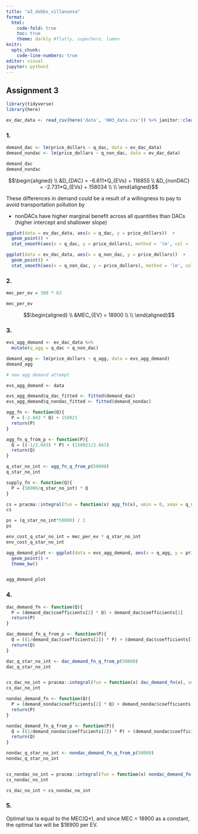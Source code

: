 ```yaml
---
title: "a3_dobbs_villanueva"
format: 
  html:
    code-fold: true
    toc: true
    theme: darkly #flatly, superhero, lumen
knitr:
  opts_chunk: 
    code-line-numbers: true
editor: visual
jupyter: python3
---
```


## Assignment 3

```r

library(tidyverse)
library(here)

```

```r
ev_dac_data <- read_csv(here('data', 'HW3_data.csv')) %>% janitor::clean_names()
```

### 1.

```r

demand_dac <- lm(price_dollars ~ q_dac, data = ev_dac_data)
demand_nondac <- lm(price_dollars ~ q_non_dac, data = ev_dac_data)

demand_dac
demand_nondac
```

$$\begin{aligned}
\\
&D_{DAC} = -6.611*Q_{EVs} + 116855 \\
&D_{nonDAC} = -2.731*Q_{EVs} + 158034 \\
\\
\end{aligned}$$

These differences in demand could be a result of a willingness to pay to avoid transportation pollution by

-   nonDACs have higher marginal benefit across all quantities than DACs (higher intercept and shallower slope)

```r
ggplot(data = ev_dac_data, aes(x = q_dac, y = price_dollars))  +
  geom_point() + 
  stat_smooth(aes(x = q_dac, y = price_dollars), method = 'lm', col = 'red')

ggplot(data = ev_dac_data, aes(x = q_non_dac, y = price_dollars))  +
  geom_point() + 
  stat_smooth(aes(x = q_non_dac, y = price_dollars), method = 'lm', col = 'blue')
```

### 2.

```r
mec_per_ev = 300 * 63

mec_per_ev
```

$$\begin{aligned}
\\
&MEC_{EV} = 18900 \\
\\
\end{aligned}$$

### 3.

```r

evs_agg_demand <- ev_dac_data %>% 
  mutate(q_agg = q_dac + q_non_dac)

demand_agg <- lm(price_dollars ~ q_agg, data = evs_agg_demand)
demand_agg

```

```r
# new agg demand attempt

evs_agg_demand <- data

evs_agg_demand$q_dac_fitted <- fitted(demand_dac)
evs_agg_demand$q_nondac_fitted <- fitted(demand_nondac)


```

```r

agg_fn <- function(Q){
  P = (-2.043 * Q) + 150021
  return(P)
}

agg_fn_q_from_p <- function(P){
  Q = ((-1/2.043) * P) + (150021/2.043)
  return(Q)
}

q_star_no_int <- agg_fn_q_from_p(50000)
q_star_no_int
```

```r

supply_fn <- function(Q){
  P = (50000/q_star_no_int) * Q
}

```

```r

cs = pracma::integral(fun = function(x) agg_fn(x), xmin = 0, xmax = q_star_no_int) - (q_star_no_int*50000)
cs

ps = (q_star_no_int*50000) / 2
ps

```

```r

env_cost_q_star_no_int = mec_per_ev * q_star_no_int
env_cost_q_star_no_int

```

```r

agg_demand_plot <- ggplot(data = evs_agg_demand, aes(x = q_agg, y = price_dollars)) +
  geom_point() +
  theme_bw()


agg_demand_plot
```

### 4.

```r

dac_demand_fn <- function(Q){
  P = (demand_dac$coefficients[2] * Q) + demand_dac$coefficients[1]
  return(P)
}

dac_demand_fn_q_from_p <- function(P){
  Q = ((1/demand_dac$coefficients[2]) * P) + (demand_dac$coefficients[1]/(-demand_dac$coefficients[2]))
  return(Q)
}

dac_q_star_no_int <- dac_demand_fn_q_from_p(50000)
dac_q_star_no_int


cs_dac_no_int = pracma::integral(fun = function(x) dac_demand_fn(x), xmin = 0, xmax = dac_q_star_no_int) - (dac_q_star_no_int*50000)
cs_dac_no_int

```

```r
nondac_demand_fn <- function(Q){
  P = (demand_nondac$coefficients[2] * Q) + demand_nondac$coefficients[1]
  return(P)
}

nondac_demand_fn_q_from_p <- function(P){
  Q = ((1/demand_nondac$coefficients[2]) * P) + (demand_nondac$coefficients[1]/(-demand_nondac$coefficients[2]))
  return(Q)
}

nondac_q_star_no_int <- nondac_demand_fn_q_from_p(50000)
nondac_q_star_no_int


cs_nondac_no_int = pracma::integral(fun = function(x) nondac_demand_fn(x), xmin = 0, xmax = nondac_q_star_no_int) - (nondac_q_star_no_int*50000)
cs_nondac_no_int
```

```r
cs_dac_no_int + cs_nondac_no_int
```

### 5.

Optimal tax is equal to the MEC(Q\*), and since MEC = 18900 as a constant, the optimal tax will be \$18900 per EV.
